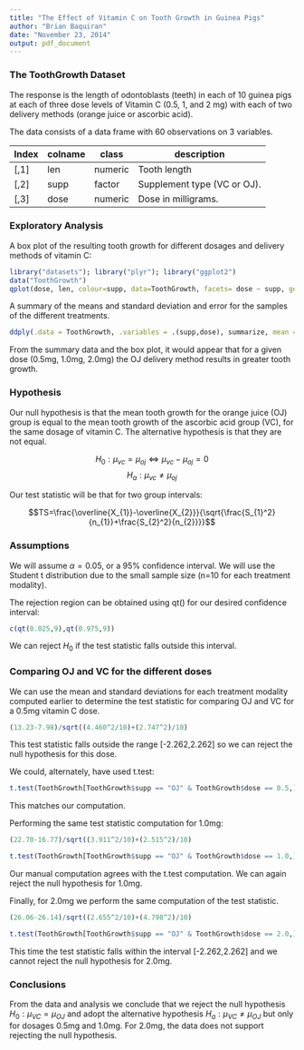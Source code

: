 ```yaml
---
title: "The Effect of Vitamin C on Tooth Growth in Guinea Pigs"
author: "Brian Baquiran"
date: "November 23, 2014"
output: pdf_document
---
```

### The ToothGrowth Dataset
The response is the length of odontoblasts (teeth) in each 
of 10 guinea pigs at each of three dose levels of Vitamin C 
(0.5, 1, and 2 mg) with each of two delivery methods (orange
juice or ascorbic acid).

The data consists of a data frame with 60 observations on 3 
variables.

Index|colname|class|description
-----|-------|-----|-------------
[,1]|len|numeric|Tooth length
[,2]|supp|factor|Supplement type (VC or OJ).
[,3]|dose|numeric|Dose in milligrams.


### Exploratory Analysis
A box plot of the resulting tooth growth for different dosages 
and delivery methods of vitamin C:
```r
library("datasets"); library("plyr"); library("ggplot2")
data("ToothGrowth")
qplot(dose, len, colour=supp, data=ToothGrowth, facets= dose ~ supp, geom="boxplot")
```

A summary of the means and standard deviation and error for 
the samples of the different treatments.
```r
ddply(.data = ToothGrowth, .variables = .(supp,dose), summarize, mean = mean(len), std.dev = sd(len), n=length(len), std.error = sd(len)/sqrt(length(len)))
```

From the summary data and the box plot, it would appear that 
for a given dose (0.5mg, 1.0mg, 2.0mg) the OJ delivery method
results in greater tooth growth. 

### Hypothesis
Our null hypothesis is that the mean tooth growth for the 
orange juice (OJ) group is equal to the mean tooth growth of
the ascorbic acid group (VC), for the same dosage of vitamin 
C. The alternative hypothesis is that they are not equal.

$$H_{0}:\mu_{vc}=\mu_{oj} \Leftrightarrow \mu_{vc}-\mu_{oj} = 0$$
$$H_{a}:\mu_{vc}\neq\mu_{oj}$$

Our test statistic will be that for two group intervals:

$$TS=\frac{\overline{X_{1}}-\overline{X_{2}}}{\sqrt{\frac{S_{1}^2}{n_{1}}+\frac{S_{2}^2}{n_{2}}}}$$

### Assumptions
We will assume $\alpha=0.05$, or a 95% confidence interval. 
We will use the Student t distribution due to the small 
sample size (n=10 for each treatment modality). 

The rejection region can be obtained using qt() for our desired confidence interval:
```r
c(qt(0.025,9),qt(0.975,9))
```
We can reject $H_{0}$ if the test statistic falls outside 
this interval.

### Comparing OJ and VC for the different doses
We can use the mean and standard deviations for each treatment
modality computed earlier to determine the test statistic for
comparing OJ and VC for a 0.5mg vitamin C dose.
```r
(13.23-7.98)/sqrt((4.460^2/10)+(2.747^2)/10)
```
This test statistic falls outside the range [-2.262,2.262] so 
we can reject the null hypothesis for this dose. 

We could, alternately, have used t.test:
```r
t.test(ToothGrowth[ToothGrowth$supp == "OJ" & ToothGrowth$dose == 0.5,]$len,ToothGrowth[ToothGrowth$supp == "VC" & ToothGrowth$dose == 0.5,]$len)$statistic
```
This matches our computation.

Performing the same test statistic computation for 1.0mg:
```r
(22.70-16.77)/sqrt((3.911^2/10)+(2.515^2)/10)
```
```r
t.test(ToothGrowth[ToothGrowth$supp == "OJ" & ToothGrowth$dose == 1.0,]$len,ToothGrowth[ToothGrowth$supp == "VC" & ToothGrowth$dose == 1.0,]$len)$statistic
```
Our manual computation agrees with the t.test computation. 
We can again reject the null hypothesis for 1.0mg.

Finally, for 2.0mg we perform the same computation of the 
test statistic.
```r
(26.06-26.14)/sqrt((2.655^2/10)+(4.798^2)/10)
```
```r
t.test(ToothGrowth[ToothGrowth$supp == "OJ" & ToothGrowth$dose == 2.0,]$len,ToothGrowth[ToothGrowth$supp == "VC" & ToothGrowth$dose == 2.0,]$len)$statistic
```
This time the test statistic falls within the interval
[-2.262,2.262] and we cannot reject the null hypothesis for 
2.0mg.

### Conclusions
From the data and analysis we conclude that we reject the 
null hypothesis $H_{0}:\mu_{VC}=\mu_{OJ}$ and adopt the 
alternative hypothesis $H_{a}:\mu_{VC}\neq\mu_{OJ}$ but only 
for dosages 0.5mg and 1.0mg. For 2.0mg, the data does not 
support rejecting the null hypothesis.